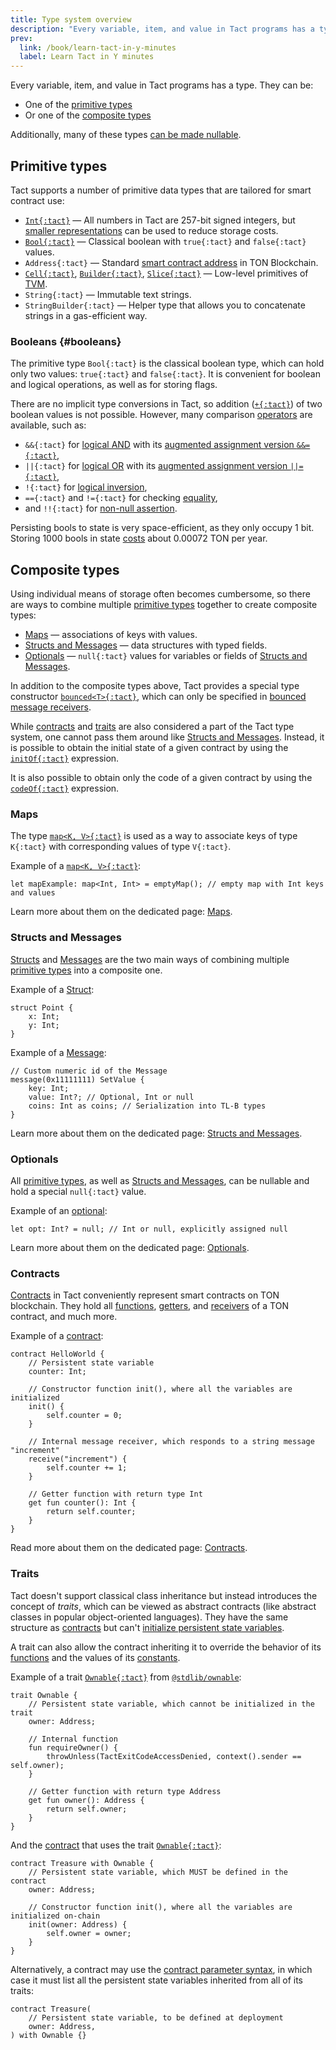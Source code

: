 ```yaml
---
title: Type system overview
description: "Every variable, item, and value in Tact programs has a type"
prev:
  link: /book/learn-tact-in-y-minutes
  label: Learn Tact in Y minutes
---
```


Every variable, item, and value in Tact programs has a type. They can be:

* One of the [primitive types](#primitive-types)
* Or one of the [composite types](#composite-types)

Additionally, many of these types [can be made nullable](#optionals).

## Primitive types

Tact supports a number of primitive data types that are tailored for smart contract use:

* [`Int{:tact}`](/book/integers) — All numbers in Tact are $257$-bit signed integers, but [smaller representations](/book/integers#serialization) can be used to reduce storage costs.
* [`Bool{:tact}`](#booleans) — Classical boolean with `true{:tact}` and `false{:tact}` values.
* `Address{:tact}` — Standard [smart contract address](https://docs.ton.org/learn/overviews/addresses#address-of-smart-contract) in TON Blockchain.
* [`Cell{:tact}`](/book/cells#cells), [`Builder{:tact}`](/book/cells#builders), [`Slice{:tact}`](/book/cells#slices) — Low-level primitives of [TVM][tvm].
* `String{:tact}` — Immutable text strings.
* `StringBuilder{:tact}` — Helper type that allows you to concatenate strings in a gas-efficient way.

[tvm]: https://docs.ton.org/learn/tvm-instructions/tvm-overview

### Booleans {#booleans}

The primitive type `Bool{:tact}` is the classical boolean type, which can hold only two values: `true{:tact}` and `false{:tact}`. It is convenient for boolean and logical operations, as well as for storing flags.

There are no implicit type conversions in Tact, so addition ([`+{:tact}`](/book/operators#binary-add)) of two boolean values is not possible. However, many comparison [operators](/book/operators) are available, such as:

* `&&{:tact}` for [logical AND](/book/operators#binary-logical-and) with its [augmented assignment version `&&={:tact}`](/book/operators#augmented-assignment),
* `||{:tact}` for [logical OR](/book/operators#binary-logical-or) with its [augmented assignment version `||={:tact}`](/book/operators#augmented-assignment),
* `!{:tact}` for [logical inversion](/book/operators#unary-inverse),
* `=={:tact}` and `!={:tact}` for checking [equality](/book/operators#binary-equality),
* and `!!{:tact}` for [non-null assertion](/book/optionals).

Persisting bools to state is very space-efficient, as they only occupy 1 bit. Storing 1000 bools in state [costs](https://ton.org/docs/develop/smart-contracts/fees#how-to-calculate-fees) about $0.00072$ TON per year.

## Composite types

Using individual means of storage often becomes cumbersome, so there are ways to combine multiple [primitive types](#primitive-types) together to create composite types:

* [Maps](#maps) — associations of keys with values.
* [Structs and Messages](#structs-and-messages) — data structures with typed fields.
* [Optionals](#optionals) — `null{:tact}` values for variables or fields of [Structs and Messages](#structs-and-messages).

In addition to the composite types above, Tact provides a special type constructor [`bounced<T>{:tact}`](/book/bounced), which can only be specified in [bounced message receivers](/book/bounced).

While [contracts](#contracts) and [traits](#traits) are also considered a part of the Tact type system, one cannot pass them around like [Structs and Messages](#structs-and-messages). Instead, it is possible to obtain the initial state of a given contract by using the [`initOf{:tact}`](/book/expressions#initof) expression.

It is also possible to obtain only the code of a given contract by using the [`codeOf{:tact}`](/book/expressions#codeof) expression.

### Maps

The type [`map<K, V>{:tact}`][maps] is used as a way to associate keys of type `K{:tact}` with corresponding values of type `V{:tact}`.

Example of a [`map<K, V>{:tact}`][maps]:

```tact
let mapExample: map<Int, Int> = emptyMap(); // empty map with Int keys and values
```

Learn more about them on the dedicated page: [Maps][maps].

[maps]: /book/maps

### Structs and Messages

[Structs][structs] and [Messages][messages] are the two main ways of combining multiple [primitive types](#primitive-types) into a composite one.

Example of a [Struct][structs]:

```tact
struct Point {
    x: Int;
    y: Int;
}
```

Example of a [Message][messages]:

```tact
// Custom numeric id of the Message
message(0x11111111) SetValue {
    key: Int;
    value: Int?; // Optional, Int or null
    coins: Int as coins; // Serialization into TL-B types
}
```

Learn more about them on the dedicated page: [Structs and Messages][s-n-m].

[s-n-m]: /book/structs-and-messages
[structs]: /book/structs-and-messages#structs
[messages]: /book/structs-and-messages#messages

### Optionals

All [primitive types](#primitive-types), as well as [Structs and Messages](#structs-and-messages), can be nullable and hold a special `null{:tact}` value.

Example of an [optional][optionals]:

```tact
let opt: Int? = null; // Int or null, explicitly assigned null
```

Learn more about them on the dedicated page: [Optionals][optionals].

[optionals]: /book/optionals

### Contracts

[Contracts](/book/contracts) in Tact conveniently represent smart contracts on TON blockchain. They hold all [functions](/book/functions), [getters](/book/functions#getter-functions), and [receivers](/book/functions#receiver-functions) of a TON contract, and much more.

Example of a [contract](/book/contracts):

```tact
contract HelloWorld {
    // Persistent state variable
    counter: Int;

    // Constructor function init(), where all the variables are initialized
    init() {
        self.counter = 0;
    }

    // Internal message receiver, which responds to a string message "increment"
    receive("increment") {
        self.counter += 1;
    }

    // Getter function with return type Int
    get fun counter(): Int {
        return self.counter;
    }
}
```

Read more about them on the dedicated page: [Contracts](/book/contracts).

### Traits

Tact doesn't support classical class inheritance but instead introduces the concept of _traits_, which can be viewed as abstract contracts (like abstract classes in popular object-oriented languages). They have the same structure as [contracts](#contracts) but can't [initialize persistent state variables](/book/contracts#init-function).

A trait can also allow the contract inheriting it to override the behavior of its [functions](/book/functions#virtual-and-abstract-functions) and the values of its [constants](/book/constants#virtual-and-abstract-constants).

Example of a trait [`Ownable{:tact}`](/ref/stdlib-ownable#ownable) from [`@stdlib/ownable`](/ref/stdlib-ownable):

```tact
trait Ownable {
    // Persistent state variable, which cannot be initialized in the trait
    owner: Address;

    // Internal function
    fun requireOwner() {
        throwUnless(TactExitCodeAccessDenied, context().sender == self.owner);
    }

    // Getter function with return type Address
    get fun owner(): Address {
        return self.owner;
    }
}
```

And the [contract](#contracts) that uses the trait [`Ownable{:tact}`](/ref/stdlib-ownable#ownable):

```tact
contract Treasure with Ownable {
    // Persistent state variable, which MUST be defined in the contract
    owner: Address;

    // Constructor function init(), where all the variables are initialized on-chain
    init(owner: Address) {
        self.owner = owner;
    }
}
```

Alternatively, a contract may use the [contract parameter syntax](/book/contracts#parameters), in which case it must list all the persistent state variables inherited from all of its traits:

```tact
contract Treasure(
    // Persistent state variable, to be defined at deployment
    owner: Address,
) with Ownable {}
```
